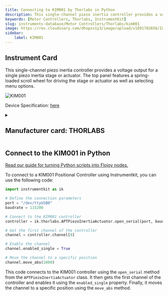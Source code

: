 ```yaml
---
title: Connecting to KIM001 by Thorlabs in Python
description: This single-channel piezo inertia controller provides a voltage output for a single piezo inertia stage or actuator. The top panel features a spring-loaded scroll wheel for driving the stage or actuator as well as selecting menu options.
keywords: [Motor Controllers, Thorlabs, InstrumentKit] 
slug: instruments-database/Motor Controllers/Thorlabs/kim001 
image: https://res.cloudinary.com/dhopxs1y3/image/upload/v1691782656/Instruments/Positional%20Controller/KIM001/KIM001.jpg
sidebar:
    label: KIM001 
---
```



## Instrument Card

This single-channel piezo inertia controller provides a voltage output for a single piezo inertia stage or actuator. The top panel features a spring-loaded scroll wheel for driving the stage or actuator as well as selecting menu options.

![KIM001](https://res.cloudinary.com/dhopxs1y3/image/upload/v1691782656/Instruments/Positional%20Controller/KIM001/KIM001.jpg)

Device Specification: [here](https://www.thorlabs.com/_sd.cfm?fileName=ETN051885-D02.pdf&partNumber=KIM001)

<details style={{ marginTop: "15px"}}>
<summary><h2 style={{display:'inline'}}>Manufacturer card: THORLABS</h2></summary>

![THORLABS](https://res.cloudinary.com/dhopxs1y3/image/upload/v1692126009/Instruments/Vendor%20Logos/Thorlabs.png)

Thorlabs, Inc. is an American privately held optical equipment company headquartered in Newton, New Jersey. The company was founded in 1989 by Alex Cable, who serves as its current president and CEO. As of 2018, Thorlabs has annual sales of approximately $500 million.

- Headquarters: USA
- Yearly Revenue (millions, USD): 550
- Vendor Website: [here](https://www.thorlabs.com/)

</details>


<FeaturedInstrumentVideo category="MOTOR_CONTROLLERS" />

## Connect to the KIM001 in Python

[Read our guide for turning Python scripts into Flojoy nodes.](https://docs.flojoy.ai/contribution/blocks/custom-flojoy-block/)



<Tabs>
<TabItem value="Flojoy" label="Flojoy" className="flojoy-instrument-tabs">

<SectionsCard category="MOTOR_CONTROLLERS" manufacturer="Thorlabs"></SectionsCard>

</TabItem>
<TabItem value="InstrumentKit" label="InstrumentKit">

To connect to a KIM001 Positional Controller using Instrumentkit, you can use the following code:

```python
import instrumentkit as ik

# Define the connection parameters
port = "/dev/ttyUSB0"
baudrate = 115200

# Connect to the KIM001 controller
controller = ik.thorlabs.APTPiezoInertiaActuator.open_serial(port, baud=baudrate)

# Get the first channel of the controller
channel = controller.channel[0]

# Enable the channel
channel.enabled_single = True

# Move the channel to a specific position
channel.move_abs(1000)
```

This code connects to the KIM001 controller using the `open_serial` method from the `APTPiezoInertiaActuator` class. It then gets the first channel of the controller and enables it using the `enabled_single` property. Finally, it moves the channel to a specific position using the `move_abs` method.

</TabItem>
</Tabs>